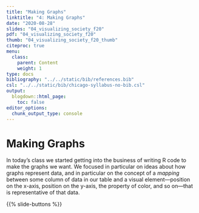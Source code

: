 ```yaml
---
title: "Making Graphs"
linktitle: "4: Making Graphs"
date: "2020-08-28"
slides: "04_visualizing_society_f20"
pdf: "04_visualizing_society_f20"
thumb: "04_visualizing_society_f20_thumb"
citeproc: true
menu:
  class:
    parent: Content
    weight: 1
type: docs
bibliography: "../../static/bib/references.bib"
csl: "../../static/bib/chicago-syllabus-no-bib.csl"
output:
  blogdown::html_page:
    toc: false
editor_options: 
  chunk_output_type: console
---
```


# Making Graphs

In today's class we started getting into the business of writing R code to make the graphs we want. We focused in particular on ideas about how graphs represent data, and in particular on the concept of a _mapping_ between some column of data in our table and a visual element---position on the x-axis, position on the y-axis, the property of color, and so on---that is representative of that data.

{{% slide-buttons %}}
